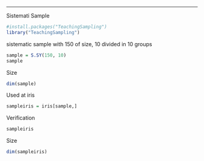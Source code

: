 ---
Sistemati Sample
```r
#install.packages("TeachingSampling")
library("TeachingSampling")
```
sistematic sample with 150 of size, 10 divided in 10 groups
```r
sample = S.SY(150, 10)
sample
```
Size
```r
dim(sample)
```
Used at iris
```r
sampleiris = iris[sample,]
```
Verification
```r
sampleiris
```
Size
```r
dim(sampleiris)
```

